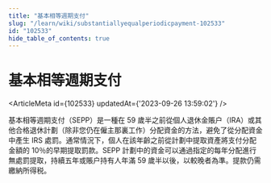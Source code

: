 ```yaml
---
title: "基本相等週期支付"
slug: "/learn/wiki/substantiallyequalperiodicpayment-102533"
id: "102533"
hide_table_of_contents: true
---
```



# 基本相等週期支付

<ArticleMeta id={102533} updatedAt={'2023-09-26 13:59:02'} />
<div className='border-solid border-b border-t-0 my-4 border-[var(--ifm-color-gray-300)]' />

基本相等週期支付（SEPP）是一種在 59 歲半之前從個人退休金賬户（IRA）或其他合格退休計劃（除非您仍在僱主那裏工作）分配資金的方法，避免了從分配資金中產生 IRS 處罰。通常情況下，個人在該年齡之前從計劃中提取資產將支付分配金額的 10％的早期提取罰款。SEPP 計劃中的資金可以通過指定的每年分配進行無處罰提取，持續五年或賬户持有人年滿 59 歲半以後，以較晚者為準。提款仍需繳納所得税。
